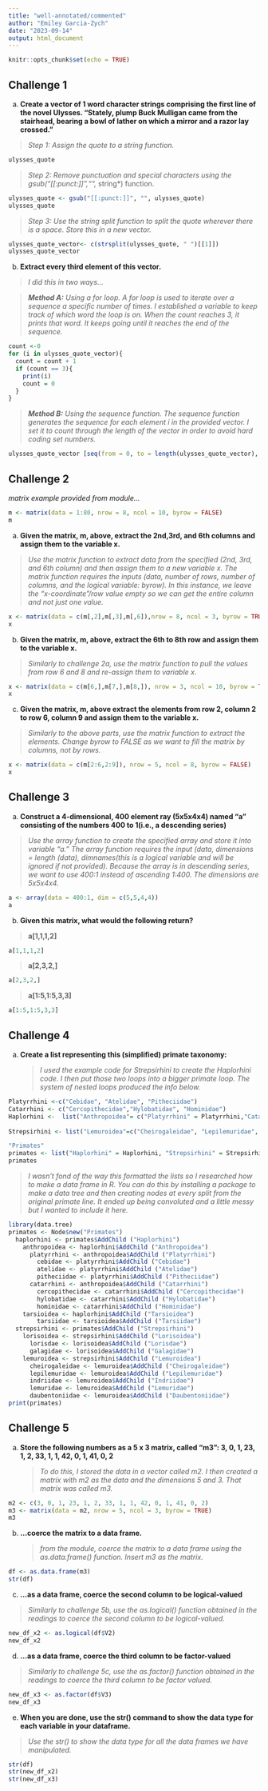 ```yaml
---
title: "well-annotated/commented"
author: "Emiley Garcia-Zych"
date: "2023-09-14"
output: html_document
---
```


```r
knitr::opts_chunk$set(echo = TRUE)
```

## Challenge 1

a)  **Create a vector of 1 word character strings comprising the first line of the novel Ulysses. "Stately, plump Buck Mulligan came from the stairhead, bearing a bowl of lather on which a mirror and a razor lay crossed."**

> *Step 1: Assign the quote to a string function.*

```r
ulysses_quote
```

> *Step 2: Remove punctuation and special characters using the gsub("[[:punct:]]","",* string\*) function.

```r
ulysses_quote <- gsub("[[:punct:]]", "", ulysses_quote)
ulysses_quote
```

> *Step 3: Use the string split function to split the quote wherever there is a space. Store this in a new vector.*

```r
ulysses_quote_vector<- c(strsplit(ulysses_quote, " ")[[1]])
ulysses_quote_vector
```

b)  **Extract every third element of this vector.**

> *I did this in two ways...*

> ***Method A:** Using a for loop.* *A for loop is used to iterate over a sequence a specific number of times. I established a variable to keep track of which word the loop is on. When the count reaches 3, it prints that word. It keeps going until it reaches the end of the sequence.*

```r
count <-0
for (i in ulysses_quote_vector){
  count = count + 1
  if (count == 3){
    print(i)
    count = 0
  }
}

```

> ***Method B:** Using the sequence function.* *The sequence function generates the sequence for each element i in the provided vector. I set it to count through the length of the vector in order to avoid hard coding set numbers.*

```r
ulysses_quote_vector [seq(from = 0, to = length(ulysses_quote_vector), by = 3)]

```

## Challenge 2

*matrix example provided from module...*

```r
m <- matrix(data = 1:80, nrow = 8, ncol = 10, byrow = FALSE)
m
```

a)  **Given the matrix, m, above, extract the 2nd,3rd, and 6th columns and assign them to the variable x.**

> *Use the matrix function to extract data from the specified (2nd, 3rd, and 6th column) and then assign them to a new variable x. The matrix function requires the inputs (data, number of rows, number of columns, and the logical variable: byrow). In this instance, we leave the "x-coordinate"/row value empty so we can get the entire column and not just one value.*

```r
x <- matrix(data = c(m[,2],m[,3],m[,6]),nrow = 8, ncol = 3, byrow = TRUE)
x
```

b)  **Given the matrix, m, above, extract the 6th to 8th row and assign them to the variable x.**

> *Similarly to challenge 2a, use the matrix function to pull the values from row 6 and 8 and re-assign them to variable x.*

```r
x <- matrix(data = c(m[6,],m[7,],m[8,]), nrow = 3, ncol = 10, byrow = TRUE)
x
```

c)  **Given the matrix, m, above extract the elements from row 2, column 2 to row 6, column 9 and assign them to the variable x.**

> *Similarly to the above parts, use the matrix function to extract the elements. Change byrow to FALSE as we want to fill the matrix by columns, not by rows.*

```r
x <- matrix(data = c(m[2:6,2:9]), nrow = 5, ncol = 8, byrow = FALSE)
x
```

## Challenge 3

a)  **Construct a 4-dimensional, 400 element ray (5x5x4x4) named "a" consisting of the numbers 400 to 1(i.e., a descending series)**

> *Use the array function to create the specified array and store it into variable "a." The array function requires the input (data, dimensions = length (data), dimnames(this is a logical variable and will be ignored if not provided). Because the array is in descending series, we want to use 400:1 instead of ascending 1:400. The dimensions are 5x5x4x4.*

```r
a <- array(data = 400:1, dim = c(5,5,4,4))
a
```

b)  **Given this matrix, what would the following return?**

> **a[1,1,1,2]**

```r
a[1,1,1,2]
```

> **a[2,3,2,]**

```r
a[2,3,2,]
```

> **a[1:5,1:5,3,3]**

```r
a[1:5,1:5,3,3]
```

## Challenge 4

a)  **Create a list representing this (simplified) primate taxonomy:**

    > *I used the example code for Strepsirhini to create the Haplorhini code. I then put those two loops into a bigger primate loop. The system of nested loops produced the info below.*

```r
Platyrrhini <-c("Cebidae", "Atelidae", "Pitheciidae")
Catarrhini <- c("Cercopithecidae","Hylobatidae", "Hominidae")
Haplorhini <-  list("Anthropoidea"= c("Platyrrhini" = Platyrrhini,"Catarrhini"= Catarrhini),"Tarsioidea" = c("Tarsiidae"))
                    
Strepsirhini <- list("Lemuroidea"=c("Cheirogaleidae", "Lepilemuridae", "Indriidae", "Lemuridae", "Daubentoniidae"),"Lorisoidea" =c("Lorisidae", "Galagidae"))

"Primates"
primates <- list("Haplorhini" = Haplorhini, "Strepsirhini" = Strepsirhini)
primates

```

> *I wasn't fond of the way this formatted the lists so I researched how to make a data frame in R. You can do this by installing a package to make a data tree and then creating nodes at every split from the original primate line. It ended up being convoluted and a little messy but I wanted to include it here.*

```r
library(data.tree)
primates <- Node$new("Primates")
  haplorhini <- primates$AddChild ("Haplorhini")
    anthropoidea <- haplorhini$AddChild ("Anthropoidea")
      platyrrhini <- anthropoidea$AddChild ("Platyrrhini")
        cebidae <- platyrrhini$AddChild ("Cebidae")
        atelidae <- platyrrhini$AddChild ("Atelidae")
        pitheciidae <- platyrrhini$AddChild ("Pitheciidae")
      catarrhini <- anthropoidea$AddChild ("Catarrhini")
        cercopithecidae <- catarrhini$AddChild ("Cercopithecidae")
        hylobatidae <- catarrhini$AddChild ("Hylobatidae")
        hominidae <- catarrhini$AddChild ("Hominidae")
    tarsioidea <- haplorhini$AddChild ("Tarsioidea")
        tarsiidae <- tarsioidea$AddChild ("Tarsiidae")
  strepsirhini <- primates$AddChild ("Strepsirhini")
    lorisoidea <- strepsirhini$AddChild ("Lorisoidea")
      lorisdae <- lorisoidea$AddChild ("Lorisdae")
      galagidae <- lorisoidea$AddChild ("Galagidae")
    lemuroidea <- strepsirhini$AddChild ("Lemuroidea")
      cheirogaleidae <- lemuroidea$AddChild ("Cheirogaleidae")
      lepilemuridae <- lemuroidea$AddChild ("Lepilemuridae")
      indriidae <- lemuroidea$AddChild ("Indriidae")
      lemuridae <- lemuroidea$AddChild ("Lemuridae")
      daubentoniidae <- lemuroidea$AddChild ("Daubentoniidae")
print(primates)
```

## Challenge 5

a)  **Store the following numbers as a 5 x 3 matrix, called "m3": 3, 0, 1, 23, 1, 2, 33, 1, 1, 42, 0, 1, 41, 0, 2**

    > *To do this, I stored the data in a vector called m2. I then created a matrix with m2 as the data and the dimensions 5 and 3. That matrix was called m3.*

```r
m2 <- c(3, 0, 1, 23, 1, 2, 33, 1, 1, 42, 0, 1, 41, 0, 2)
m3 <- matrix(data = m2, nrow = 5, ncol = 3, byrow = TRUE)
m3
```

b)  **...coerce the matrix to a data frame.**

    > *from the module, coerce the matrix to a data frame using the as.data.frame() function. Insert m3 as the matrix.*

```r
df <- as.data.frame(m3)
str(df)
```

c)  **...as a data frame, coerce the second column to be logical-valued**

> *Similarly to challenge 5b, use the as.logical() function obtained in the readings to coerce the second column to be logical-valued.*

```r
new_df_x2 <- as.logical(df$V2)
new_df_x2
```

d)  **...as a data frame, coerce the third column to be factor-valued**

> *Similarly to challenge 5c, use the as.factor() function obtained in the readings to coerce the third column to be factor valued.*

```r
new_df_x3 <- as.factor(df$V3)
new_df_x3
```

e)  **When you are done, use the str() command to show the data type for each variable in your dataframe.**

> *Use the str() to show the data type for all the data frames we have manipulated.*

```r
str(df)
str(new_df_x2)
str(new_df_x3)
```
